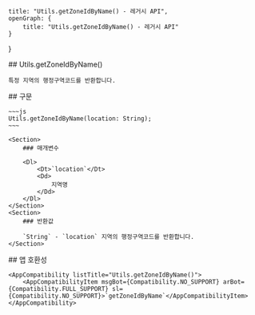 
    title: "Utils.getZoneIdByName() - 레거시 API",
    openGraph: {
        title: "Utils.getZoneIdByName() - 레거시 API"
    }
}

<Section>
    ## Utils.getZoneIdByName()

    특정 지역의 행정구역코드를 반환합니다.
</Section>
<Section>
    ## 구문

    ~~~js
    Utils.getZoneIdByName(location: String);
    ~~~

    <Section>
        ### 매개변수

        <Dl>
            <Dt>`location`</Dt>
            <Dd>
                지역명
            </Dd>
        </Dl>
    </Section>
    <Section>
        ### 반환값

        `String` - `location` 지역의 행정구역코드를 반환합니다.
    </Section>
</Section>
<Section>
    ## 앱 호환성

    <AppCompatibility listTitle="Utils.getZoneIdByName()">
        <AppCompatibilityItem msgBot={Compatibility.NO_SUPPORT} arBot={Compatibility.FULL_SUPPORT} sl={Compatibility.NO_SUPPORT}>`getZoneIdByName`</AppCompatibilityItem>
    </AppCompatibility>
</Section>